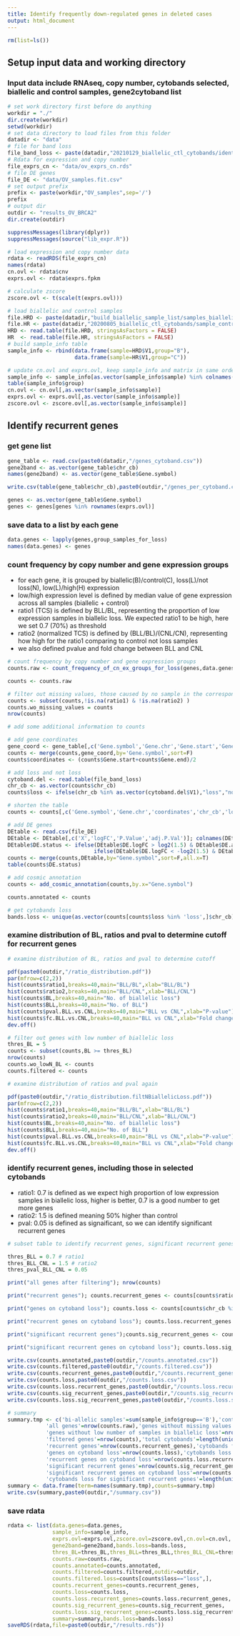 ```yaml
---
title: Identify frequently down-regulated genes in deleted cases 
output: html_document
---
```


```r
rm(list=ls())
```

## Setup input data and working directory
### Input data include RNAseq, copy number, cytobands selected, biallelic and control samples, gene2cytoband list 

```r
# set work directory first before do anything
workdir = "./"
dir.create(workdir)
setwd(workdir)
# set data directory to load files from this folder
datadir <- "data"
# file for band loss
file_band_loss <- paste(datadir,"20210129_biallelic_ctl_cytobands/identified_cytobands_Yingjie_2021-01-29/final_ov_loss.txt",sep="/")
# Rdata for expression and copy number
file_exprs_cn <- "data/ov_exprs_cn.rds"
# file DE genes
file_DE <- "data/OV_samples.fit.csv"
# set output prefix
prefix <- paste(workdir,"OV_samples",sep='/')
prefix
# output dir
outdir <- "results_OV_BRCA2"
dir.create(outdir)
```

```r
suppressMessages(library(dplyr))
suppressMessages(source("lib_expr.R"))
```

```r
# load expression and copy number data
rdata <- readRDS(file_exprs_cn)
names(rdata)
cn.ovl <- rdata$cnv
exprs.ovl <- rdata$exprs.fpkm
```

```r
# calculate zscore
zscore.ovl <- t(scale(t(exprs.ovl)))
```

```r
# load biallelic and control samples
file.HRD <- paste(datadir,"build_biallelic_sample_list/samples_biallelic_BRCA2.txt",sep="/")
file.HR <- paste(datadir,"20200805_biallelic_ctl_cytobands/sample_control_noHiLST_domSig3.20200805.txt",sep="/")
HRD <- read.table(file.HRD, stringsAsFactors = FALSE)
HR  <- read.table(file.HR, stringsAsFactors = FALSE)
# build sample_info table
sample_info <- rbind(data.frame(sample=HRD$V1,group="B"),
                     data.frame(sample=HR$V1,group="C"))
```

```r
# update cn.ovl and exprs.ovl, keep sample_info and matrix in same order
sample_info <- sample_info[as.vector(sample_info$sample) %in% colnames(cn.ovl) & as.vector(sample_info$sample) %in% colnames(exprs.ovl),]
table(sample_info$group)
cn.ovl <- cn.ovl[,as.vector(sample_info$sample)]
exprs.ovl <- exprs.ovl[,as.vector(sample_info$sample)]
zscore.ovl <- zscore.ovl[,as.vector(sample_info$sample)]
```

## Identify recurrent genes

### get gene list

```r
gene_table <- read.csv(paste0(datadir,"/genes_cytoband.csv"))
gene2band <- as.vector(gene_table$chr_cb)
names(gene2band) <- as.vector(gene_table$Gene.symbol)

write.csv(table(gene_table$chr_cb),paste0(outdir,"/genes_per_cytoband.csv"))

genes <- as.vector(gene_table$Gene.symbol)
genes <- genes[genes %in% rownames(exprs.ovl)]
```

### save data to a list by each gene 

```r
data.genes <- lapply(genes,group_samples_for_loss)
names(data.genes) <- genes
```

### count frequency by copy number and gene expression groups
* for each gene, it is grouped by biallelic(B)/control(C), loss(L)/not loss(N), low(L)/high(H) expression
* low/high expression level is defined by median value of gene expression across all samples (biallelic + control)
* ratio1 (TCS) is defined by BLL/BL, representing the proportion of low expression samples in biallelic loss. We expected ratio1 to be high, here we set 0.7 (70%) as threshold
* ratio2 (normalized TCS) is defined by (BLL/BL)/(CNL/CN), representing how high for the ratio1 comparing to control not loss samples
* we also defined pvalue and fold change between BLL and CNL

```r
# count frequency by copy number and gene expression groups
counts.raw <- count_frequency_of_cn_ex_groups_for_loss(genes,data.genes)
```

```r
counts <- counts.raw
```

```r
# filter out missing values, those caused by no sample in the corresponding group
counts <- subset(counts,!is.na(ratio1) & !is.na(ratio2) )
counts.wo_missing_values = counts
nrow(counts)
```

```r
# add some additional information to counts

# add gene coordinates
gene_coord <- gene_table[,c('Gene.symbol','Gene.chr','Gene.start','Gene.end','chr_cb')]
counts <- merge(counts,gene_coord,by='Gene.symbol',sort=F)
counts$coordinates <- (counts$Gene.start+counts$Gene.end)/2

# add loss and not loss
cytoband.del <- read.table(file_band_loss)
chr_cb <- as.vector(counts$chr_cb)
counts$loss <- ifelse(chr_cb %in% as.vector(cytoband.del$V1),"loss","not loss")

# shorten the table
counts <- counts[,c('Gene.symbol','Gene.chr','coordinates','chr_cb','loss','ratio1','ratio2','pval.BLL.vs.CNL','fc.BLL.vs.CNL','fc2.BLL.vs.CNL','Total','BL','BLL')]

# add DE genes
DEtable <- read.csv(file_DE)
DEtable <- DEtable[,c('X','logFC','P.Value','adj.P.Val')]; colnames(DEtable) <- c('Gene.symbol','DE.logFC','DE.P.value','DE.adj.P.val')
DEtable$DE.status <- ifelse(DEtable$DE.logFC > log2(1.5) & DEtable$DE.adj.P.val < 0.05, 'Up',
                           ifelse(DEtable$DE.logFC < -log2(1.5) & DEtable$DE.adj.P.val < 0.05, 'Down', 'NS'))
counts <- merge(counts,DEtable,by="Gene.symbol",sort=F,all.x=T)
table(counts$DE.status)

# add cosmic annotation
counts <- add_cosmic_annotation(counts,by.x="Gene.symbol")

counts.annotated <- counts
```

```r
# get cytobands loss
bands.loss <- unique(as.vector(counts[counts$loss %in% 'loss',]$chr_cb))
```

### examine distribution of BL, ratios and pval to determine cutoff for recurrent genes

```r
# examine distribution of BL, ratios and pval to determine cutoff

pdf(paste0(outdir,"/ratio_distribution.pdf"))
par(mfrow=c(2,2))
hist(counts$ratio1,breaks=40,main="BLL/BL",xlab="BLL/BL")
hist(counts$ratio2,breaks=40,main="BLL/CNL",xlab="BLL/CNL")
hist(counts$BL,breaks=40,main="No. of biallelic loss")
hist(counts$BLL,breaks=40,main="No. of BLL")
hist(counts$pval.BLL.vs.CNL,breaks=40,main="BLL vs CNL",xlab="P-value")
hist(counts$fc.BLL.vs.CNL,breaks=40,main="BLL vs CNL",xlab="Fold change")
dev.off()
```

```r
# filter out genes with low number of biallelic loss
thres_BL = 5
counts <- subset(counts,BL >= thres_BL)
nrow(counts)
counts.wo_lowN_BL <- counts
counts.filtered <- counts
```

```r
# examine distribution of ratios and pval again

pdf(paste0(outdir,"/ratio_distribution.filtNBiallelicLoss.pdf"))
par(mfrow=c(2,2))
hist(counts$ratio1,breaks=40,main="BLL/BL",xlab="BLL/BL")
hist(counts$ratio2,breaks=40,main="BLL/CNL",xlab="BLL/CNL")
hist(counts$BL,breaks=40,main="No. of biallelic loss")
hist(counts$BLL,breaks=40,main="No. of BLL")
hist(counts$pval.BLL.vs.CNL,breaks=40,main="BLL vs CNL",xlab="P-value")
hist(counts$fc.BLL.vs.CNL,breaks=40,main="BLL vs CNL",xlab="Fold change")
dev.off()
```

### identify recurrent genes, including those in selected cytobands
* ratio1: 0.7 is defined as we expect high proportion of low expression samples in biallelic loss, higher is better, 0.7 is a good number to get more genes
* ratio2: 1.5 is defined meaning 50% higher than control
* pval: 0.05 is defined as signaificant, so we can identify significant recurrent genes

```r
# subset table to identify recurrent genes, significant recurrent genes on cytoband loss

thres_BLL = 0.7 # ratio1
thres_BLL_CNL = 1.5 # ratio2
thres_pval_BLL_CNL = 0.05

print("all genes after filtering"); nrow(counts)

print("recurrent genes"); counts.recurrent_genes <- counts[counts$ratio1 >= thres_BLL & counts$ratio2 >= thres_BLL_CNL,]; 

print("genes on cytoband loss"); counts.loss <- counts[counts$chr_cb %in% bands.loss,]; 

print("recurrent genes on cytoband loss"); counts.loss.recurrent_genes <- counts[counts$chr_cb %in% bands.loss & counts$ratio1 >= thres_BLL & counts$ratio2 >= thres_BLL_CNL,]; 

print("significant recurrent genes");counts.sig_recurrent_genes <- counts[counts$ratio1 >= thres_BLL & counts$ratio2 >= thres_BLL_CNL & counts$pval.BLL.vs.CNL < thres_pval_BLL_CNL,]

print("significant recurrent genes on cytoband loss"); counts.loss.sig_recurrent_genes <- counts[counts$chr_cb %in% bands.loss & counts$ratio1 >= thres_BLL & counts$ratio2 >= thres_BLL_CNL & counts$pval.BLL.vs.CNL < thres_pval_BLL_CNL,]

write.csv(counts.annotated,paste0(outdir,"/counts.annotated.csv"))
write.csv(counts.filtered,paste0(outdir,"/counts.filtered.csv"))
write.csv(counts.recurrent_genes,paste0(outdir,"/counts.recurrent_genes.csv"))
write.csv(counts.loss,paste0(outdir,"/counts.loss.csv"))
write.csv(counts.loss.recurrent_genes,paste0(outdir,"/counts.loss.recurrent_genes.csv"))
write.csv(counts.sig_recurrent_genes,paste0(outdir,"/counts.sig_recurrent_genes.csv"))
write.csv(counts.loss.sig_recurrent_genes,paste0(outdir,"/counts.loss.sig.csv"))

# summary
summary.tmp <- c('bi-allelic samples'=sum(sample_info$group=='B'),'controls'=sum(sample_info$group=='C'),
            'all genes'=nrow(counts.raw),'genes without missing values'=nrow(counts.wo_missing_values),
            'genes without low number of samples in biallelic loss'=nrow(counts.wo_lowN_BL),
            'filtered genes'=nrow(counts),'total cytobands'=length(unique(counts$chr_cb)),
            'recurrent genes'=nrow(counts.recurrent_genes),'cytobands for recurrent genes'=length(unique(counts.recurrent_genes$chr_cb)),
            'genes on cytoband loss'=nrow(counts.loss),'cytobands loss'=length(unique(counts.loss$chr_cb)),
            'recurrent genes on cytoband loss'=nrow(counts.loss.recurrent_genes),'cytobands loss for recurrent genes'=length(unique(counts.loss.recurrent_genes$chr_cb)),
            'significant recurrent genes'=nrow(counts.sig_recurrent_genes),
            'significant recurrent genes on cytoband loss'=nrow(counts.loss.sig_recurrent_genes),
            'cytobands loss for significant recurrent genes'=length(unique(counts.loss.sig_recurrent_genes$chr_cb)))
summary <- data.frame(term=names(summary.tmp),counts=summary.tmp)
write.csv(summary,paste0(outdir,"/summary.csv"))
```

### save rdata

```r
rdata <- list(data.genes=data.genes,
              sample_info=sample_info,
              exprs.ovl=exprs.ovl,zscore.ovl=zscore.ovl,cn.ovl=cn.ovl,
              gene2band=gene2band,bands.loss=bands.loss,
              thres_BL=thres_BL,thres_BLL=thres_BLL,thres_BLL_CNL=thres_BLL_CNL,thres_pval_BLL_CNL=thres_pval_BLL_CNL,
              counts.raw=counts.raw,
              counts.annotated=counts.annotated,
              counts.filtered=counts.filtered,outdir=outdir,
              counts.filtered.loss=counts[counts$loss=="loss",],
              counts.recurrent_genes=counts.recurrent_genes,
              counts.loss=counts.loss,
              counts.loss.recurrent_genes=counts.loss.recurrent_genes,
              counts.sig_recurrent_genes=counts.sig_recurrent_genes,
              counts.loss.sig_recurrent_genes=counts.loss.sig_recurrent_genes,
              summary=summary,bands.loss=bands.loss)
saveRDS(rdata,file=paste0(outdir,"/results.rds"))
```
